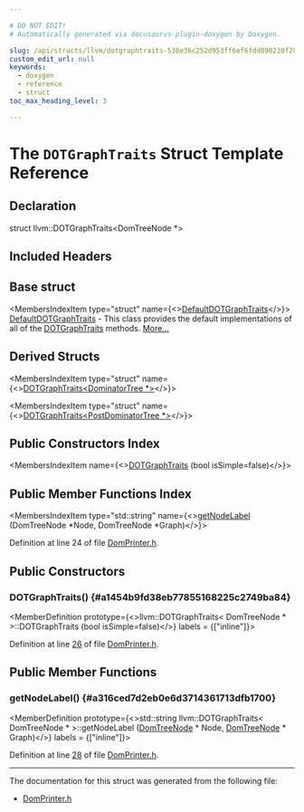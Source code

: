 ```yaml
---

# DO NOT EDIT!
# Automatically generated via docusaurus-plugin-doxygen by Doxygen.

slug: /api/structs/llvm/dotgraphtraits-538e36c252d953ff6ef6fdd090230f28
custom_edit_url: null
keywords:
  - doxygen
  - reference
  - struct
toc_max_heading_level: 3

---
```





# The `DOTGraphTraits` Struct Template Reference

<DoxygenPage pluginConfig={pluginConfig}>



## Declaration

<CodeBlock>struct llvm::DOTGraphTraits&lt;DomTreeNode &#42;&gt;</CodeBlock>

## Included Headers

<IncludesList>
<IncludesListItem
  filePath="llvm/Analysis/DomPrinter.h"
  permalink="/docs/api/files/include/include/llvm/include/llvm/analysis/domprinter-h"
  isLocal="true" />
</IncludesList>

## Base struct

<MembersIndex>

<MembersIndexItem
  type="struct"
  name={<><a href="/docs/api/structs/llvm/defaultdotgraphtraits">DefaultDOTGraphTraits</a></>}>
<a href="/docs/api/structs/llvm/defaultdotgraphtraits">DefaultDOTGraphTraits</a> - This class provides the default implementations of all of the <a href="/docs/api/structs/llvm/dotgraphtraits">DOTGraphTraits</a> methods. <a href="/docs/api/structs/llvm/defaultdotgraphtraits/#details">More...</a>
</MembersIndexItem>

</MembersIndex>

## Derived Structs

<MembersIndex>

<MembersIndexItem
  type="struct"
  name={<><a href="/docs/api/structs/llvm/dotgraphtraits-f31979df437dc9ea1e2269fa80c9ec5c">DOTGraphTraits&lt;DominatorTree &#42;&gt;</a></>}>
</MembersIndexItem>

<MembersIndexItem
  type="struct"
  name={<><a href="/docs/api/structs/llvm/dotgraphtraits-17b04332f83e992c6c30c4bb779c89c8">DOTGraphTraits&lt;PostDominatorTree &#42;&gt;</a></>}>
</MembersIndexItem>

</MembersIndex>

## Public Constructors Index

<MembersIndex>

<MembersIndexItem
  name={<><a href="#a1454b9fd38eb77855168225c2749ba84">DOTGraphTraits</a> (bool isSimple=false)</>}>
</MembersIndexItem>

</MembersIndex>

## Public Member Functions Index

<MembersIndex>

<MembersIndexItem
  type="std::string"
  name={<><a href="#a316ced7d2eb0e6d3714361713dfb1700">getNodeLabel</a> (DomTreeNode &#42;Node, DomTreeNode &#42;Graph)</>}>
</MembersIndexItem>

</MembersIndex>


Definition at line 24 of file <a href="/docs/api/files/include/include/llvm/include/llvm/analysis/domprinter-h">DomPrinter.h</a>.

<SectionDefinition>

## Public Constructors

### DOTGraphTraits() {#a1454b9fd38eb77855168225c2749ba84}

<MemberDefinition
  prototype={<>llvm::DOTGraphTraits&lt; DomTreeNode &#42; &gt;::DOTGraphTraits (bool isSimple=false)</>}
  labels = {["inline"]}>

Definition at line <a href="/docs/api/files/include/include/llvm/include/llvm/analysis/domprinter-h/#l00026">26</a> of file <a href="/docs/api/files/include/include/llvm/include/llvm/analysis/domprinter-h">DomPrinter.h</a>.
</MemberDefinition>

</SectionDefinition>

<SectionDefinition>

## Public Member Functions

### getNodeLabel() {#a316ced7d2eb0e6d3714361713dfb1700}

<MemberDefinition
  prototype={<>std::string llvm::DOTGraphTraits&lt; DomTreeNode &#42; &gt;::getNodeLabel (<a href="/docs/api/namespaces/llvm/#a58b9df85470fc4e2a8066ff6a62e5a34">DomTreeNode</a> &#42; Node, <a href="/docs/api/namespaces/llvm/#a58b9df85470fc4e2a8066ff6a62e5a34">DomTreeNode</a> &#42; Graph)</>}
  labels = {["inline"]}>

Definition at line <a href="/docs/api/files/include/include/llvm/include/llvm/analysis/domprinter-h/#l00028">28</a> of file <a href="/docs/api/files/include/include/llvm/include/llvm/analysis/domprinter-h">DomPrinter.h</a>.
</MemberDefinition>

</SectionDefinition>

<hr/>

The documentation for this struct was generated from the following file:

<ul>
<li><a href="/docs/api/files/include/include/llvm/include/llvm/analysis/domprinter-h">DomPrinter.h</a></li>
</ul>

</DoxygenPage>
